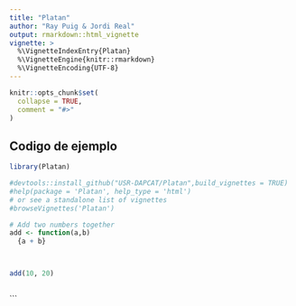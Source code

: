 ```yaml
---
title: "Platan"
author: "Ray Puig & Jordi Real"
output: rmarkdown::html_vignette
vignette: >
  %\VignetteIndexEntry{Platan}
  %\VignetteEngine{knitr::rmarkdown}
  %\VignetteEncoding{UTF-8}
---
```


```r
knitr::opts_chunk$set(
  collapse = TRUE,
  comment = "#>"
)
```
## Codigo de ejemplo

```r
library(Platan)

#devtools::install_github("USR-DAPCAT/Platan",build_vignettes = TRUE)
#help(package = 'Platan', help_type = 'html')
# or see a standalone list of vignettes
#browseVignettes('Platan')

# Add two numbers together
add <- function(a,b) 
  {a + b}



add(10, 20)



```


```

